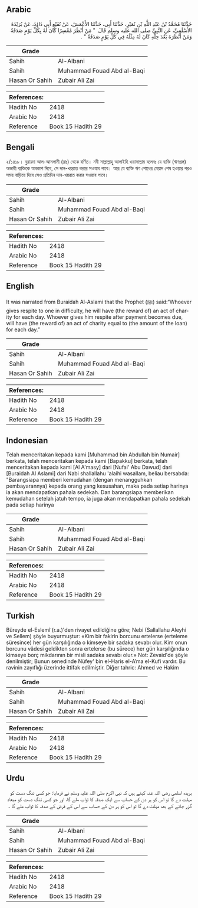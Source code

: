 ## Arabic


<div dir="rtl" lang="ar" style={{fontSize:'larger',backgroundColor:'#f8f9fa',padding:20}}>
حَدَّثَنَا مُحَمَّدُ بْنُ عَبْدِ اللَّهِ بْنِ نُمَيْرٍ، حَدَّثَنَا أَبِي، حَدَّثَنَا الأَعْمَشُ، عَنْ نُفَيْعٍ أَبِي دَاوُدَ، عَنْ بُرَيْدَةَ الأَسْلَمِيِّ، عَنِ النَّبِيِّ صلى الله عليه وسلم قَالَ ‏ "‏ مَنْ أَنْظَرَ مُعْسِرًا كَانَ لَهُ بِكُلِّ يَوْمٍ صَدَقَةٌ وَمَنْ أَنْظَرَهُ بَعْدَ حِلِّهِ كَانَ لَهُ مِثْلُهُ فِي كُلِّ يَوْمٍ صَدَقَةٌ ‏"‏ ‏.‏
</div>
<div style={{backgroundColor:'#f8f9fa',padding:20, marginBottom: 10}}><table> <thead> <tr> <th>Grade</th> <th></th> </tr> </thead> <tbody> <tr><td>Sahih</td><td>Al-Albani</td></tr><tr><td>Sahih</td><td>Muhammad Fouad Abd al-Baqi</td></tr><tr><td>Hasan Or Sahih</td><td>Zubair Ali Zai</td></tr></tbody></table><table> <thead> <tr> <th>References:</th> <th></th> </tr> </thead> <tbody><tr><td>Hadith No</td><td>2418</td></tr><tr><td>Arabic No</td><td>2418</td></tr><tr><td>Reference</td><td>Book 15 Hadith 29</td></tr></tbody></table></div>

## Bengali


<div dir="ltr" lang="bn" style={{fontSize:'larger',backgroundColor:'#f8f9fa',padding:20}}>
২/১৪১৮। বুরায়দা আল-আসলামী (রাঃ) থেকে বর্ণিত। নবী সাল্লাল্লাহু আলাইহি ওয়াসাল্লাম বলেনঃ যে ব্যক্তি (ঋণগ্রস্ত) অভাবী ব্যক্তিকে অবকাশ দিবে, সে দান-খয়রাত করার সওযাব পাবে। আর যে ব্যক্তি ঋণ শোধের মেয়াদ শেষ হওয়ার পরও সময় বাড়িয়ে দিবে সেও প্রতিদিন দান-খয়রাত করার সওয়াব পাবে।
</div>
<div style={{backgroundColor:'#f8f9fa',padding:20, marginBottom: 10}}><table> <thead> <tr> <th>Grade</th> <th></th> </tr> </thead> <tbody> <tr><td>Sahih</td><td>Al-Albani</td></tr><tr><td>Sahih</td><td>Muhammad Fouad Abd al-Baqi</td></tr><tr><td>Hasan Or Sahih</td><td>Zubair Ali Zai</td></tr></tbody></table><table> <thead> <tr> <th>References:</th> <th></th> </tr> </thead> <tbody><tr><td>Hadith No</td><td>2418</td></tr><tr><td>Arabic No</td><td>2418</td></tr><tr><td>Reference</td><td>Book 15 Hadith 29</td></tr></tbody></table></div>

## English


<div dir="ltr" lang="en" style={{fontSize:'larger',backgroundColor:'#f8f9fa',padding:20}}>
It was narrated from Buraidah Al-Aslami that the Prophet (ﷺ) said:“Whoever gives respite to one in difficulty, he will have (the reward of) an act of charity for each day. Whoever gives him respite after payment becomes due, will have (the reward of) an act of charity equal to (the amount of the loan) for each day.”
</div>
<div style={{backgroundColor:'#f8f9fa',padding:20, marginBottom: 10}}><table> <thead> <tr> <th>Grade</th> <th></th> </tr> </thead> <tbody> <tr><td>Sahih</td><td>Al-Albani</td></tr><tr><td>Sahih</td><td>Muhammad Fouad Abd al-Baqi</td></tr><tr><td>Hasan Or Sahih</td><td>Zubair Ali Zai</td></tr></tbody></table><table> <thead> <tr> <th>References:</th> <th></th> </tr> </thead> <tbody><tr><td>Hadith No</td><td>2418</td></tr><tr><td>Arabic No</td><td>2418</td></tr><tr><td>Reference</td><td>Book 15 Hadith 29</td></tr></tbody></table></div>

## Indonesian


<div dir="ltr" lang="id" style={{fontSize:'larger',backgroundColor:'#f8f9fa',padding:20}}>
Telah menceritakan kepada kami [Muhammad bin Abdullah bin Numair] berkata, telah menceritakan kepada kami [Bapakku] berkata, telah menceritakan kepada kami [Al A'masy] dari [Nufai' Abu Dawud] dari [Buraidah Al Aslami] dari Nabi shallallahu 'alaihi wasallam, beliau bersabda: "Barangsiapa memberi kemudahan (dengan menangguhkan pembayarannya) kepada orang yang kesusahan, maka pada setiap harinya ia akan mendapatkan pahala sedekah. Dan barangsiapa memberikan kemudahan setelah jatuh tempo, ia juga akan mendapatkan pahala sedekah pada setiap harinya
</div>
<div style={{backgroundColor:'#f8f9fa',padding:20, marginBottom: 10}}><table> <thead> <tr> <th>Grade</th> <th></th> </tr> </thead> <tbody> <tr><td>Sahih</td><td>Al-Albani</td></tr><tr><td>Sahih</td><td>Muhammad Fouad Abd al-Baqi</td></tr><tr><td>Hasan Or Sahih</td><td>Zubair Ali Zai</td></tr></tbody></table><table> <thead> <tr> <th>References:</th> <th></th> </tr> </thead> <tbody><tr><td>Hadith No</td><td>2418</td></tr><tr><td>Arabic No</td><td>2418</td></tr><tr><td>Reference</td><td>Book 15 Hadith 29</td></tr></tbody></table></div>

## Turkish


<div dir="ltr" lang="tr" style={{fontSize:'larger',backgroundColor:'#f8f9fa',padding:20}}>
Büreyde el-Eslemî (r.a.)'den rivayet edildiğine göre; Nebi (Sallallahu Aleyhi ve Sellem) şöyle buyurmuştur: «Kim bir fakirin borcunu ertelerse (erteleme süresince) her gün karşılığında o kimseye bir sadaka sevabı olur. Kim onun borcunu vâdesi geldikten sonra ertelerse (bu sürece) her gün karşılığında o kimseye borç mikdarının bir misli sadaka sevabı olur.» Not: Zevaid'de şöyle denilmiştir; Bunun senedinde Nüfey' bin el-Haris el-A’ma el-Kufi vardır. Bu ravinin zayıflığı üzerinde ittifak edilmiştir. Diğer tahric: Ahmed ve Hakim
</div>
<div style={{backgroundColor:'#f8f9fa',padding:20, marginBottom: 10}}><table> <thead> <tr> <th>Grade</th> <th></th> </tr> </thead> <tbody> <tr><td>Sahih</td><td>Al-Albani</td></tr><tr><td>Sahih</td><td>Muhammad Fouad Abd al-Baqi</td></tr><tr><td>Hasan Or Sahih</td><td>Zubair Ali Zai</td></tr></tbody></table><table> <thead> <tr> <th>References:</th> <th></th> </tr> </thead> <tbody><tr><td>Hadith No</td><td>2418</td></tr><tr><td>Arabic No</td><td>2418</td></tr><tr><td>Reference</td><td>Book 15 Hadith 29</td></tr></tbody></table></div>

## Urdu


<div dir="rtl" lang="ur" style={{fontSize:'larger',backgroundColor:'#f8f9fa',padding:20}}>
بریدہ اسلمی رضی اللہ عنہ کہتے ہیں کہ نبی اکرم صلی اللہ علیہ وسلم نے فرمایا: جو کسی تنگ دست کو مہلت دے گا تو اس کو ہر دن کے حساب سے ایک صدقہ کا ثواب ملے گا، اور جو کسی تنگ دست کو میعاد گزر جانے کے بعد مہلت دے گا تو اس کو ہر دن کے حساب سے اس کے قرض کے صدقہ کا ثواب ملے گا ۔
</div>
<div style={{backgroundColor:'#f8f9fa',padding:20, marginBottom: 10}}><table> <thead> <tr> <th>Grade</th> <th></th> </tr> </thead> <tbody> <tr><td>Sahih</td><td>Al-Albani</td></tr><tr><td>Sahih</td><td>Muhammad Fouad Abd al-Baqi</td></tr><tr><td>Hasan Or Sahih</td><td>Zubair Ali Zai</td></tr></tbody></table><table> <thead> <tr> <th>References:</th> <th></th> </tr> </thead> <tbody><tr><td>Hadith No</td><td>2418</td></tr><tr><td>Arabic No</td><td>2418</td></tr><tr><td>Reference</td><td>Book 15 Hadith 29</td></tr></tbody></table></div>